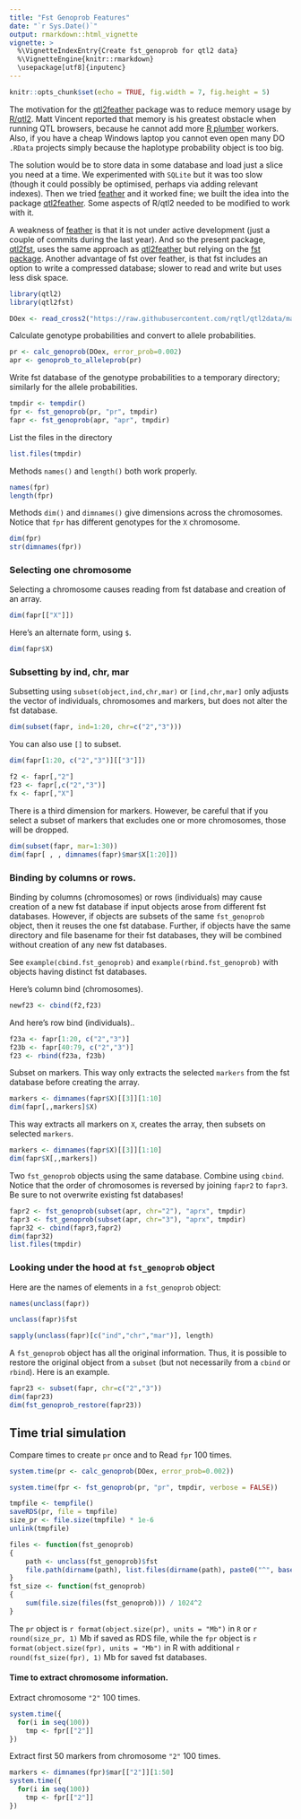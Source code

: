 ```yaml
---
title: "Fst Genoprob Features"
date: "`r Sys.Date()`"
output: rmarkdown::html_vignette
vignette: >
  %\VignetteIndexEntry{Create fst_genoprob for qtl2 data}
  %\VignetteEngine{knitr::rmarkdown}
  \usepackage[utf8]{inputenc}
---
```


```r
knitr::opts_chunk$set(echo = TRUE, fig.width = 7, fig.height = 5)
```

The motivation for the
[qtl2feather](https://github.com/byandell/qtl2feather) package was to
reduce memory usage by [R/qtl2](http://kbroman.org/qtl2). Matt Vincent
reported that memory is his greatest obstacle when running QTL
browsers, because he cannot add more [R
plumber](https://www.rplumber.io/) workers. Also, if you have a cheap
Windows laptop you cannot even open many DO `.RData` projects simply
because the haplotype probability object is too big.

The solution would be to store data in some database and load just a
slice you need at a time. We experimented with `SQLite` but it was too
slow (though it could possibly be optimised, perhaps via adding
relevant indexes). Then we tried
[feather](https://github.com/wesm/feather) and it worked fine; we
built the idea into the package
[qtl2feather](https://github.com/byandell/qtl2feather). Some aspects
of R/qtl2 needed to be modified to work with it.

A weakness of [feather](https://github.com/wesm/feather) is that it is
not under active development (just a couple of commits during the last
year). And so the present package,
[qtl2fst](https://github.com/kbroman/fst), uses the same approach as
[qtl2feather](https://github.com/byandell/qtl2feather) but relying on
the [fst package](http://www.fstpackage.org). Another advantage of fst
over feather, is that fst includes an option to write a compressed
database; slower to read and write but uses less disk space.

```r
library(qtl2)
library(qtl2fst)
```

```r
DOex <- read_cross2("https://raw.githubusercontent.com/rqtl/qtl2data/master/DOex/DOex.zip")
```

Calculate genotype probabilities and convert to allele probabilities.

```r
pr <- calc_genoprob(DOex, error_prob=0.002)
apr <- genoprob_to_alleleprob(pr)
```

Write fst database of the genotype probabilities to a temporary
directory; similarly for the allele probabilities.

```r
tmpdir <- tempdir()
fpr <- fst_genoprob(pr, "pr", tmpdir)
fapr <- fst_genoprob(apr, "apr", tmpdir)
```

List the files in the directory

```r
list.files(tmpdir)
```

Methods `names()` and `length()` both work properly.

```r
names(fpr)
length(fpr)
```

Methods `dim()` and `dimnames()` give dimensions across the chromosomes.
Notice that `fpr` has different genotypes for the `X` chromosome.

```r
dim(fpr)
str(dimnames(fpr))
```


### Selecting one chromosome

Selecting a chromosome causes reading from fst database and creation of an array.

```r
dim(fapr[["X"]])
```

Here's an alternate form, using `$`.

```r
dim(fapr$X)
```

### Subsetting by ind, chr, mar

Subsetting using `subset(object,ind,chr,mar)` or `[ind,chr,mar]` only adjusts the vector of
individuals, chromosomes and markers, but does not alter the fst database.

```r
dim(subset(fapr, ind=1:20, chr=c("2","3")))
```

You can also use `[]` to subset.

```r
dim(fapr[1:20, c("2","3")][["3"]])
```

```r
f2 <- fapr[,"2"]
f23 <- fapr[,c("2","3")]
fx <- fapr[,"X"]
```

There is a third dimension for markers. However, be careful that if you select a subset of markers that excludes one or more chromosomes, those will be dropped.

```r
dim(subset(fapr, mar=1:30))
dim(fapr[ , , dimnames(fapr)$mar$X[1:20]])
```

### Binding by columns or rows.

Binding by columns (chromosomes) or rows (individuals) may cause creation of a new fst database if input objects arose from different fst databases. However, if objects are subsets of the same `fst_genoprob` object, then it reuses the one fst database. Further, if objects have the same directory and file basename for their fst databases, they will be combined without creation of any new fst databases.

See `example(cbind.fst_genoprob)` and `example(rbind.fst_genoprob)` with objects having distinct fst databases.

Here's column bind (chromosomes).

```r
newf23 <- cbind(f2,f23)
```

And here's row bind (individuals)..

```r
f23a <- fapr[1:20, c("2","3")]
f23b <- fapr[40:79, c("2","3")]
f23 <- rbind(f23a, f23b)
```

Subset on markers. This way only extracts the selected `markers` from
the fst database before creating the array.

```r
markers <- dimnames(fapr$X)[[3]][1:10]
dim(fapr[,,markers]$X)
```

This way extracts all markers on `X`, creates the array, then subsets on selected `markers`.

```r
markers <- dimnames(fapr$X)[[3]][1:10]
dim(fapr$X[,,markers])
```

Two `fst_genoprob` objects using the same database. Combine using `cbind`. Notice that the order of chromosomes is reversed by joining `fapr2` to `fapr3`. Be sure to not overwrite existing fst databases!

```r
fapr2 <- fst_genoprob(subset(apr, chr="2"), "aprx", tmpdir)
fapr3 <- fst_genoprob(subset(apr, chr="3"), "aprx", tmpdir)
fapr32 <- cbind(fapr3,fapr2)
dim(fapr32)
list.files(tmpdir)
```

### Looking under the hood at `fst_genoprob` object

Here are the names of elements in a `fst_genoprob` object:

```r
names(unclass(fapr))
```

```r
unclass(fapr)$fst
```

```r
sapply(unclass(fapr)[c("ind","chr","mar")], length)
```

A `fst_genoprob` object has all the original information. Thus, it is possible to restore the original object from a `subset` (but not necessarily from a `cbind` or `rbind`). Here is an example.

```r
fapr23 <- subset(fapr, chr=c("2","3"))
dim(fapr23)
dim(fst_genoprob_restore(fapr23))
```

## Time trial simulation

Compare times to create `pr` once and to Read `fpr` 100 times.

```r
system.time(pr <- calc_genoprob(DOex, error_prob=0.002))
```

```r
system.time(fpr <- fst_genoprob(pr, "pr", tmpdir, verbose = FALSE))
```

```r
tmpfile <- tempfile()
saveRDS(pr, file = tmpfile)
size_pr <- file.size(tmpfile) * 1e-6
unlink(tmpfile)
```

```r
files <- function(fst_genoprob)
{
    path <- unclass(fst_genoprob)$fst
    file.path(dirname(path), list.files(dirname(path), paste0("^", basename(path))))
}
fst_size <- function(fst_genoprob)
{
    sum(file.size(files(fst_genoprob))) / 1024^2
}

```

The `pr` object is `r format(object.size(pr), units = "Mb")`
in `R` or `r round(size_pr, 1)` Mb if saved as RDS file, while the `fpr` object is
`r format(object.size(fpr), units = "Mb")` in R with additional
`r round(fst_size(fpr), 1)` Mb for saved fst databases.

#### Time to extract chromosome information.

Extract chromosome `"2"` 100 times.

```r
system.time({
  for(i in seq(100))
    tmp <- fpr[["2"]]
})
```

Extract first 50 markers from chromosome `"2"` 100 times.
```r
markers <- dimnames(fpr)$mar[["2"]][1:50]
system.time({
  for(i in seq(100))
    tmp <- fpr[["2"]]
})
```

